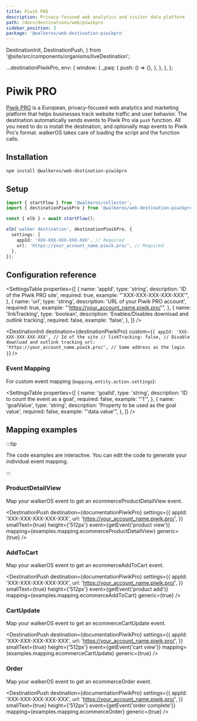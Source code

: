 ```yaml
---
title: Piwik PRO
description: Privacy-focused web analytics and visitor data platform
path: /docs/destinations/web/piwikpro
sidebar_position: 3
package: '@walkeros/web-destination-piwikpro'
---
```


  DestinationInit,
  DestinationPush,
} from '@site/src/components/organisms/liveDestination';

  ...destinationPiwikPro,
  env: {
    window: {
      _paq: {
        push: () => {},
      },
    },
  },
};

# Piwik PRO

<PackageLink
  env="web"
  github="packages/web/destinations/piwikpro"
  npm="@walkeros/web-destination-piwikpro"
/>

[Piwik PRO](https://piwik.pro/) is a European, privacy-focused web analytics and
marketing platform that helps businesses track website traffic and user
behavior. The destination automatically sends events to Piwik Pro via `push`
function. All you need to do is install the destination, and optionally map
events to Piwik Pro's format. walkerOS takes care of loading the script and the
function calls.

## Installation

```bash
npm install @walkeros/web-destination-piwikpro
```

## Setup

```typescript
import { startFlow } from '@walkeros/collector';
import { destinationPiwikPro } from '@walkeros/web-destination-piwikpro';

const { elb } = await startFlow();

elb('walker destination', destinationPiwikPro, {
  settings: {
    appId: 'XXX-XXX-XXX-XXX-XXX', // Required
    url: 'https://your_account_name.piwik.pro/', // Required
  },
});
```

## Configuration reference

<SettingsTable
  properties={[
    {
      name: 'appId',
      type: 'string',
      description: 'ID of the Piwik PRO site',
      required: true,
      example: "'XXX-XXX-XXX-XXX-XXX'",
    },
    {
      name: 'url',
      type: 'string',
      description: 'URL of your Piwik PRO account',
      required: true,
      example: "'https://your_account_name.piwik.pro/'",
    },
    {
      name: 'linkTracking',
      type: 'boolean',
      description: 'Enables/Disables download and outlink tracking',
      required: false,
      example: 'false',
    },
  ]}
/>

<DestinationInit
  destination={destinationPiwikPro}
  custom={`{
    appId: 'XXX-XXX-XXX-XXX-XXX', // Id of the site
    // linkTracking: false, // Disable download and outlink tracking
    url: 'https://your_account_name.piwik.pro/', // Same address as the login
  }`}
/>

### Event Mapping

For custom event mapping (`mapping.entity.action.settings`):

<SettingsTable
  properties={[
    {
      name: 'goalId',
      type: 'string',
      description: 'ID to count the event as a goal',
      required: false,
      example: "'1'",
    },
    {
      name: 'goalValue',
      type: 'string',
      description: 'Property to be used as the goal value',
      required: false,
      example: "'data.value'",
    },
  ]}
/>

## Mapping examples

:::tip

The code examples are interactive. You can edit the code to generate your
individual event mapping.

:::

### ProductDetailView

Map your walkerOS event to get
an&nbsp;<Link to="https://developers.piwik.pro/docs/ecommerceproductdetailview#examples">ecommerceProductDetailView</Link>
event.

<DestinationPush
  destination={documentationPiwikPro}
  settings={{
    appId: 'XXX-XXX-XXX-XXX-XXX',
    url: 'https://your_account_name.piwik.pro/',
  }}
  smallText={true}
  height={'512px'}
  event={getEvent('product view')}
  mapping={examples.mapping.ecommerceProductDetailView}
  generic={true}
/>

### AddToCart

Map your walkerOS event to get
an&nbsp;<Link to="https://developers.piwik.pro/docs/ecommerceaddtocart#examples">ecommerceAddToCart</Link>
event.

<DestinationPush
  destination={documentationPiwikPro}
  settings={{
    appId: 'XXX-XXX-XXX-XXX-XXX',
    url: 'https://your_account_name.piwik.pro/',
  }}
  smallText={true}
  height={'512px'}
  event={getEvent('product add')}
  mapping={examples.mapping.ecommerceAddToCart}
  generic={true}
/>

### CartUpdate

Map your walkerOS event to get
an&nbsp;<Link to="https://developers.piwik.pro/docs/ecommercecartupdate#examples">ecommerceCartUpdate</Link>
event.

<DestinationPush
  destination={documentationPiwikPro}
  settings={{
    appId: 'XXX-XXX-XXX-XXX-XXX',
    url: 'https://your_account_name.piwik.pro/',
  }}
  smallText={true}
  height={'512px'}
  event={getEvent('cart view')}
  mapping={examples.mapping.ecommerceCartUpdate}
  generic={true}
/>

### Order

Map your walkerOS event to get
an&nbsp;<Link to="https://developers.piwik.pro/docs/ecommerceorder#examples">ecommerceOrder</Link>
event.

<DestinationPush
  destination={documentationPiwikPro}
  settings={{
    appId: 'XXX-XXX-XXX-XXX-XXX',
    url: 'https://your_account_name.piwik.pro/',
  }}
  smallText={true}
  height={'512px'}
  event={getEvent('order complete')}
  mapping={examples.mapping.ecommerceOrder}
  generic={true}
/>
